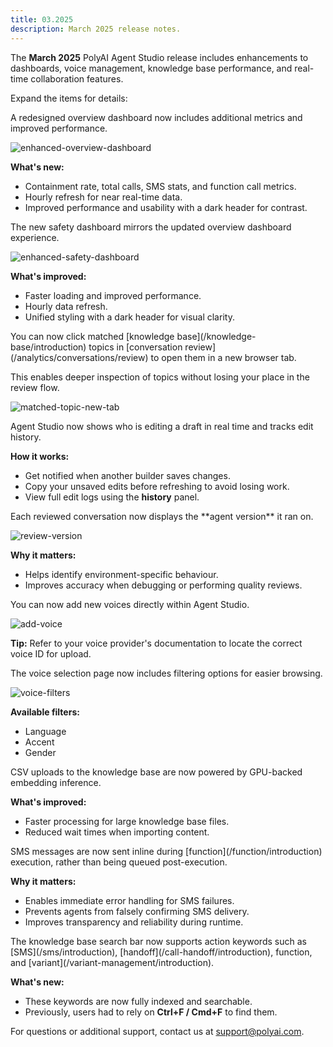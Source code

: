 ```yaml
---
title: 03.2025
description: March 2025 release notes.
---
```


The **March 2025** PolyAI Agent Studio release includes enhancements to dashboards, voice management, knowledge base performance, and real-time collaboration features.

Expand the items for details:

<AccordionGroup>

<Accordion title="Overview dashboard enhancements" icon="chart-pie">
A redesigned overview dashboard now includes additional metrics and improved performance.

![enhanced-overview-dashboard](/images/release-notes/2503/new-dashboard.png)

**What's new:**
- Containment rate, total calls, SMS stats, and function call metrics.
- Hourly refresh for near real-time data.
- Improved performance and usability with a dark header for contrast.

</Accordion>

<Accordion title="Safety dashboard enhancements" icon="shield-check">
The new safety dashboard mirrors the updated overview dashboard experience.

![enhanced-safety-dashboard](/images/release-notes/2503/new-safety.png)

**What's improved:**
- Faster loading and improved performance.
- Hourly data refresh.
- Unified styling with a dark header for visual clarity.

</Accordion>

<Accordion title="Open matched topics in a new tab" icon="arrow-up-right-from-square">
You can now click matched [knowledge base](/knowledge-base/introduction) topics in [conversation review](/analytics/conversations/review) to open them in a new browser tab.

This enables deeper inspection of topics without losing your place in the review flow.

![matched-topic-new-tab](/images/release-notes/2503/topic-tab.png)

</Accordion>

<Accordion title="Live collaboration and edit history" icon="users">
Agent Studio now shows who is editing a draft in real time and tracks edit history.

**How it works:**
- Get notified when another builder saves changes.
- Copy your unsaved edits before refreshing to avoid losing work.
- View full edit logs using the **history** panel.

</Accordion>

<Accordion title="Version info added to conversation review" icon="clock-rotate-left">
Each reviewed conversation now displays the **agent version** it ran on.

![review-version](/images/release-notes/2503/review-version.png)

**Why it matters:**
- Helps identify environment-specific behaviour.
- Improves accuracy when debugging or performing quality reviews.

</Accordion>

<Accordion title="Add new voices in Agent Studio" icon="microphone">
You can now add new voices directly within Agent Studio.

![add-voice](/images/release-notes/2503/add-voice.png)

**Tip:** Refer to your voice provider's documentation to locate the correct voice ID for upload.

</Accordion>

<Accordion title="Filter voices by language, accent, and gender" icon="filter">
The voice selection page now includes filtering options for easier browsing.

![voice-filters](/images/release-notes/2503/voices-redesign.png)

**Available filters:**
- Language
- Accent
- Gender

</Accordion>

<Accordion title="Faster knowledge base imports" icon="rocket">
CSV uploads to the knowledge base are now powered by GPU-backed embedding inference.

**What's improved:**
- Faster processing for large knowledge base files.
- Reduced wait times when importing content.

</Accordion>

<Accordion title="Send SMS during a function call" icon="message">
SMS messages are now sent inline during [function](/function/introduction) execution, rather than being queued post-execution.

**Why it matters:**
- Enables immediate error handling for SMS failures.
- Prevents agents from falsely confirming SMS delivery.
- Improves transparency and reliability during runtime.

</Accordion>

<Accordion title="Improved KB search for actions" icon="magnifying-glass">
The knowledge base search bar now supports action keywords such as [SMS](/sms/introduction), [handoff](/call-handoff/introduction), function, and [variant](/variant-management/introduction).

**What's new:**
- These keywords are now fully indexed and searchable.
- Previously, users had to rely on **Ctrl+F / Cmd+F** to find them.

</Accordion>

</AccordionGroup>

For questions or additional support, contact us at [support@polyai.com](mailto:support@polyai.com).